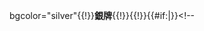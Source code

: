 bgcolor="silver"{{!}}'''銀牌'''{{!}}{{!}}{{#if:{{{1|}}}|{{flagIOCmedalist|{{{1}}}|{{{2}}}|{{{3}}}|&nbsp;}}}}<!--